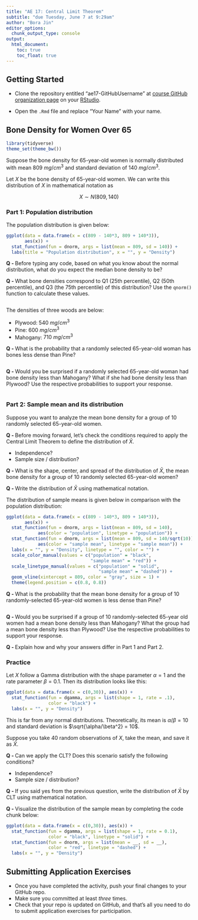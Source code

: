 ```yaml
---
title: "AE 17: Central Limit Theorem"
subtitle: "due Tuesday, June 7 at 9:29am"
author: "Bora Jin"
editor_options:
  chunk_output_type: console
output: 
  html_document: 
    toc: true
    toc_float: true
---
```


## Getting Started 

- Clone the repository entitled "ae17-GitHubUsername" at [course GitHub organization page](https://github.com/sta199-summer22) on your [RStudio](https://vm-manage.oit.duke.edu/containers).

- Open the `.Rmd` file and replace "Your Name" with your name. 

## Bone Density for Women Over 65

```r
library(tidyverse)
theme_set(theme_bw())
```

Suppose the bone density for 65-year-old women is normally 
distributed with mean $809 ~mg/cm^3$ and standard deviation of $140 ~mg/cm^3$.

Let $X$ be the bone density of 65-year-old women. We can write this distribution of $X$ in mathematical notation as 

$$X \sim N(809, 140)$$

### Part 1: Population distribution

The population distribution is given below: 

```r
ggplot(data = data.frame(x = c(809 - 140*3, 809 + 140*3)), 
       aes(x)) + 
  stat_function(fun = dnorm, args = list(mean = 809, sd = 140)) + 
  labs(title = "Population distribution", x = "", y = "Density") 
```

**Q - ** Before typing any code, based on what you know about the normal distribution, what do you expect the median bone density to be?

**Q - ** What bone densities correspond to Q1 (25th percentile), Q2 (50th percentile), and Q3 (the 75th percentile) of this distribution? Use the `qnorm()` function to calculate these values. 

```r

```

The densities of three woods are below:

- Plywood: $540 ~mg/cm^3$
- Pine: $600 ~mg/cm^3$
- Mahogany: $710 ~mg/cm^3$

**Q - ** What is the probability that a randomly selected 65-year-old woman has bones less dense than Pine?

```r

```

**Q - ** Would you be surprised if a randomly selected 65-year-old woman had bone density less than Mahogany? What if she had bone density less than Plywood? Use the respective probabilities to support your response. 

```r

```

### Part 2: Sample mean and its distribution 

Suppose you want to analyze the mean bone density for a group of 10 randomly selected 65-year-old women. 

**Q - ** Before moving forward, let's check the conditions required to apply the Central Limit Theorem to define the distribution of $\bar{X}$.

  - Independence? 
  - Sample size / distribution? 
  
**Q - ** What is the shape, center, and spread of the distribution of $\bar{X}$, the mean bone density for a group of 10 randomly selected 65-year-old women?

**Q - ** Write the distribution of $\bar{X}$ using mathematical notation. 

The distribution of sample means is given below in comparison with the population distribution: 

```r
ggplot(data = data.frame(x = c(809 - 140*3, 809 + 140*3)), 
       aes(x)) + 
  stat_function(fun = dnorm, args = list(mean = 809, sd = 140), 
            aes(color = "population", linetype = "population")) +
  stat_function(fun = dnorm, args = list(mean = 809, sd = 140/sqrt(10)), 
            aes(color = "sample mean", linetype = "sample mean")) +
  labs(x = "", y = "Density", linetype = "", color = "") +
  scale_color_manual(values = c("population" = "black", 
                                "sample mean" = "red")) +
  scale_linetype_manual(values = c("population" = "solid", 
                                   "sample mean" = "dashed")) +
  geom_vline(xintercept = 809, color = "gray", size = 1) +
  theme(legend.position = c(0.8, 0.8))
```

**Q - ** What is the probability that the mean bone density for a group of 10 randomly-selected 65-year-old women is less dense than Pine?

```r

```

**Q - ** Would you be surprised if a group of 10 randomly-selected 65-year old women had a mean bone density less than Mahogany? What the group had a mean bone density less than Plywood? Use the respective probabilities to support your response. 

**Q - ** Explain how and why your answers differ in Part 1 and Part 2. 

### Practice 

Let $X$ follow a Gamma distribution with the shape parameter $\alpha = 1$ and the rate parameter $\beta = 0.1$. Then its distribution looks like this: 

```r
ggplot(data = data.frame(x = c(0,30)), aes(x)) +
  stat_function(fun = dgamma, args = list(shape = 1, rate = .1), 
                color = "black") +
  labs(x = "", y = "Density") 
```

This is far from any normal distributions. Theoretically, its mean is $\alpha/\beta = 10$ and standard deviation is $\sqrt{\alpha/\beta^2} = 10$.

Suppose you take 40 random observations of $X$, take the mean, and save it as $\bar{X}$. 

**Q - ** Can we apply the CLT? Does this scenario satisfy the following conditions? 

- Independence? 
- Sample size / distribution? 

**Q - ** If you said yes from the previous question, write the distribution of $\bar{X}$ by CLT using mathematical notation. 

**Q - ** Visualize the distribution of the sample mean by completing the code chunk below:

```r
ggplot(data = data.frame(x = c(0,30)), aes(x)) +
  stat_function(fun = dgamma, args = list(shape = 1, rate = 0.1), 
                color = "black", linetype = "solid") +
  stat_function(fun = dnorm, args = list(mean = __, sd = __), 
                color = "red", linetype = "dashed") +
  labs(x = "", y = "Density") 
```

## Submitting Application Exercises

- Once you have completed the activity, push your final changes to your GitHub repo. 
- Make sure you committed at least *three* times. 
- Check that your repo is updated on GitHub, and that’s all you need to do to submit application exercises for participation.

